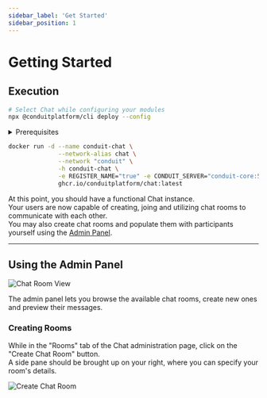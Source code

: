 ```yaml
---
sidebar_label: 'Get Started'
sidebar_position: 1
---
```



# Getting Started

## Execution

<Tabs>
<TabItem value="cli" label="CLI">

``` bash
# Select Chat while configuring your modules
npx @conduitplatform/cli deploy --config
```
</TabItem>

<TabItem value="docker" label="Docker">
<details><summary>Prerequisites</summary>

``` bash
# Set up the Container Network
docker network create conduit

# Start Redis
docker run -d --name conduit-redis \
              --network-alias redis \
              --network "conduit" \
              -h conduit-redis \
              -p 6379:6379 \
              docker.io/library/redis:latest

# Start Conduit
docker run -d --name conduit-core \
              --network-alias conduit \
              --network "conduit" \
              -h conduit-core \
              -p 55152:55152 -p 3030:3030 -p 3031:3031 \
              -e REDIS_HOST="conduit-redis" -e REDIS_PORT="6379" \
              ghcr.io/conduitplatform/conduit:latest

# Start MongoDB
docker run -d --name conduit-mongo \
              --network-alias mongo \
              --network "conduit" \
              -h conduit-mongo \
              -p 27017:27017 \
              docker.io/library/mongo:latest

# Start Database
docker run -d --name conduit-database \
              --network-alias database \
              --network "conduit" \
              -h conduit-database \
              -e REGISTER_NAME="true" -e CONDUIT_SERVER="conduit-core:55152" \
              -e DB_TYPE="mongodb" \
              -e DB_CONN_URI="mongodb://conduit-mongo:27017" \
              ghcr.io/conduitplatform/database:latest
# Start Router
docker run -d --name conduit-router \
              --network-alias router \
              --network "conduit" \
              -h conduit-router \
              -p 3000:3000 -p 3001:3001 \
              -e REGISTER_NAME="true" -e CONDUIT_SERVER="conduit-core:55152" \
              ghcr.io/conduitplatform/authentication:latest
```
</details>

``` bash
docker run -d --name conduit-chat \
              --network-alias chat \
              --network "conduit" \
              -h conduit-chat \
              -e REGISTER_NAME="true" -e CONDUIT_SERVER="conduit-core:55152" \
              ghcr.io/conduitplatform/chat:latest
```
</TabItem>
</Tabs>

At this point, you should have a functional Chat instance.<br />
Your users are now capable of creating, joing and utilizing chat rooms to communicate with each other.<br />
You may also create chat rooms and populate them with participants yourself using the [Admin Panel](../../get-started/admin-panel).

-------------------------------------------------

## Using the Admin Panel

![Chat Room View](/img/modules/chat/admin/room_view.png)

The admin panel lets you browse the available chat rooms, create new ones and preview their messages.

### Creating Rooms

While in the "Rooms" tab of the Chat administration page, click on the "Create Chat Room" button.<br />
A side pane should be brought up on your right, where you can specify your room's details. 

![Create Chat Room](/img/modules/chat/admin/create_room_pane.png)
